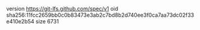 version https://git-lfs.github.com/spec/v1
oid sha256:11fcc2659bb0c0b83473e3ab2c7bd8b2d740ee3f0ca7aa73dc02f33e410e2b54
size 6731
